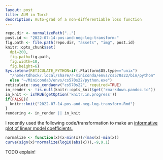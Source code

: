 ```yaml
---
layout: post
title: AUM in Torch
description: Auto-grad of a non-differentiable loss function
---
```


```r
repo.dir <- normalizePath("..")
post.id <- "2022-07-14-pos-and-neg-log-transform-"
fig.path <- file.path(repo.dir, "assets", "img", post.id)
knitr::opts_chunk$set(
  dpi=200,
  fig.path=fig.path,
  fig.width=10,
  fig.height=6)
Sys.setenv(RETICULATE_PYTHON=if(.Platform$OS.type=="unix")
  "/home/tdhock/.local/share/r-miniconda/envs/cs570s22/bin/python"
  else "~/Miniconda3/envs/cs570s22/python.exe")
reticulate::use_condaenv("cs570s22", required=TRUE)
in_render <- !is.null(knitr::opts_knit$get('rmarkdown.pandoc.to'))
in_knit <- isTRUE(getOption('knitr.in.progress'))
if(FALSE){
  knitr::knit("2022-07-14-pos-and-neg-log-transform.Rmd")
}
rendering <- in_render || in_knit
```

I recently used the following code/transformation to make an
[informative plot of linear model
coefficients](https://rcdata.nau.edu/genomic-ml/nn_embedding_with_interpretable_figures/compare_weights_heat_map.png),

```r
normalize <- function(x)(x-min(x))/(max(x)-min(x))
curve(sign(x)*normalize(log10(abs(x))),-9,9.1)
```

TODO explain!
